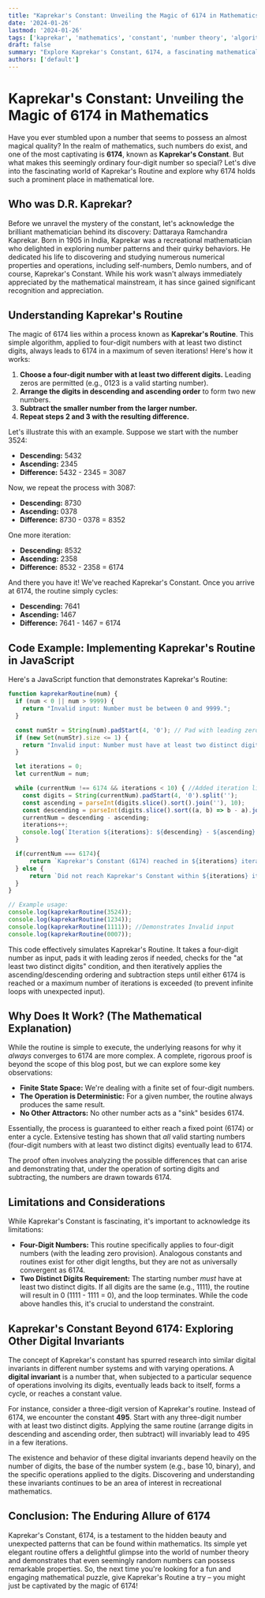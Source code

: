```yaml
---
title: "Kaprekar's Constant: Unveiling the Magic of 6174 in Mathematics"
date: '2024-01-26'
lastmod: '2024-01-26'
tags: ['kaprekar', 'mathematics', 'constant', 'number theory', 'algorithm', '6174', 'interesting numbers', 'Kaprekar Routine']
draft: false
summary: "Explore Kaprekar's Constant, 6174, a fascinating mathematical curiosity. Learn about Kaprekar's Routine, how to reach this constant with four-digit numbers, and the underlying principles that make it so intriguing."
authors: ['default']
---
```


# Kaprekar's Constant: Unveiling the Magic of 6174 in Mathematics

Have you ever stumbled upon a number that seems to possess an almost magical quality? In the realm of mathematics, such numbers do exist, and one of the most captivating is **6174**, known as **Kaprekar's Constant**.  But what makes this seemingly ordinary four-digit number so special? Let's dive into the fascinating world of Kaprekar's Routine and explore why 6174 holds such a prominent place in mathematical lore.

## Who was D.R. Kaprekar?

Before we unravel the mystery of the constant, let's acknowledge the brilliant mathematician behind its discovery: Dattaraya Ramchandra Kaprekar. Born in 1905 in India, Kaprekar was a recreational mathematician who delighted in exploring number patterns and their quirky behaviors.  He dedicated his life to discovering and studying numerous numerical properties and operations, including self-numbers, Demlo numbers, and of course, Kaprekar's Constant.  While his work wasn't always immediately appreciated by the mathematical mainstream, it has since gained significant recognition and appreciation.

## Understanding Kaprekar's Routine

The magic of 6174 lies within a process known as **Kaprekar's Routine**. This simple algorithm, applied to four-digit numbers with at least two distinct digits, always leads to 6174 in a maximum of seven iterations! Here's how it works:

1.  **Choose a four-digit number with at least two different digits.**  Leading zeros are permitted (e.g., 0123 is a valid starting number).
2.  **Arrange the digits in descending and ascending order** to form two new numbers.
3.  **Subtract the smaller number from the larger number.**
4.  **Repeat steps 2 and 3 with the resulting difference.**

Let's illustrate this with an example.  Suppose we start with the number 3524:

*   **Descending:** 5432
*   **Ascending:** 2345
*   **Difference:** 5432 - 2345 = 3087

Now, we repeat the process with 3087:

*   **Descending:** 8730
*   **Ascending:** 0378
*   **Difference:** 8730 - 0378 = 8352

One more iteration:

*   **Descending:** 8532
*   **Ascending:** 2358
*   **Difference:** 8532 - 2358 = 6174

And there you have it! We've reached Kaprekar's Constant. Once you arrive at 6174, the routine simply cycles:

*   **Descending:** 7641
*   **Ascending:** 1467
*   **Difference:** 7641 - 1467 = 6174

## Code Example: Implementing Kaprekar's Routine in JavaScript

Here's a JavaScript function that demonstrates Kaprekar's Routine:

```javascript
function kaprekarRoutine(num) {
  if (num < 0 || num > 9999) {
    return "Invalid input: Number must be between 0 and 9999.";
  }

  const numStr = String(num).padStart(4, '0'); // Pad with leading zeros if necessary
  if (new Set(numStr).size <= 1) {
    return "Invalid input: Number must have at least two distinct digits.";
  }

  let iterations = 0;
  let currentNum = num;

  while (currentNum !== 6174 && iterations < 10) { //Added iteration limit to prevent infinite loops in unexpected cases
    const digits = String(currentNum).padStart(4, '0').split('');
    const ascending = parseInt(digits.slice().sort().join(''), 10);
    const descending = parseInt(digits.slice().sort((a, b) => b - a).join(''), 10);
    currentNum = descending - ascending;
    iterations++;
    console.log(`Iteration ${iterations}: ${descending} - ${ascending} = ${currentNum}`); //Optional: Display each step
  }

  if(currentNum === 6174){
      return `Kaprekar's Constant (6174) reached in ${iterations} iterations.`;
  } else {
      return `Did not reach Kaprekar's Constant within ${iterations} iterations.`
  }
}

// Example usage:
console.log(kaprekarRoutine(3524));
console.log(kaprekarRoutine(1234));
console.log(kaprekarRoutine(1111)); //Demonstrates Invalid input
console.log(kaprekarRoutine(0007));
```

This code effectively simulates Kaprekar's Routine.  It takes a four-digit number as input, pads it with leading zeros if needed, checks for the "at least two distinct digits" condition, and then iteratively applies the ascending/descending ordering and subtraction steps until either 6174 is reached or a maximum number of iterations is exceeded (to prevent infinite loops with unexpected input).

## Why Does It Work? (The Mathematical Explanation)

While the routine is simple to execute, the underlying reasons for why it *always* converges to 6174 are more complex. A complete, rigorous proof is beyond the scope of this blog post, but we can explore some key observations:

*   **Finite State Space:** We're dealing with a finite set of four-digit numbers.
*   **The Operation is Deterministic:**  For a given number, the routine always produces the same result.
*   **No Other Attractors:**  No other number acts as a "sink" besides 6174.

Essentially, the process is guaranteed to either reach a fixed point (6174) or enter a cycle.  Extensive testing has shown that *all* valid starting numbers (four-digit numbers with at least two distinct digits) eventually lead to 6174.

The proof often involves analyzing the possible differences that can arise and demonstrating that, under the operation of sorting digits and subtracting, the numbers are drawn towards 6174.

## Limitations and Considerations

While Kaprekar's Constant is fascinating, it's important to acknowledge its limitations:

*   **Four-Digit Numbers:** This routine specifically applies to four-digit numbers (with the leading zero provision).  Analogous constants and routines exist for other digit lengths, but they are not as universally convergent as 6174.
*   **Two Distinct Digits Requirement:** The starting number *must* have at least two distinct digits.  If all digits are the same (e.g., 1111), the routine will result in 0 (1111 - 1111 = 0), and the loop terminates. While the code above handles this, it's crucial to understand the constraint.

##  Kaprekar's Constant Beyond 6174: Exploring Other Digital Invariants

The concept of Kaprekar's constant has spurred research into similar digital invariants in different number systems and with varying operations. A **digital invariant** is a number that, when subjected to a particular sequence of operations involving its digits, eventually leads back to itself, forms a cycle, or reaches a constant value.

For instance, consider a three-digit version of Kaprekar's routine. Instead of 6174, we encounter the constant **495**.  Start with any three-digit number with at least two distinct digits. Applying the same routine (arrange digits in descending and ascending order, then subtract) will invariably lead to 495 in a few iterations.

The existence and behavior of these digital invariants depend heavily on the number of digits, the base of the number system (e.g., base 10, binary), and the specific operations applied to the digits. Discovering and understanding these invariants continues to be an area of interest in recreational mathematics.

## Conclusion: The Enduring Allure of 6174

Kaprekar's Constant, 6174, is a testament to the hidden beauty and unexpected patterns that can be found within mathematics.  Its simple yet elegant routine offers a delightful glimpse into the world of number theory and demonstrates that even seemingly random numbers can possess remarkable properties.  So, the next time you're looking for a fun and engaging mathematical puzzle, give Kaprekar's Routine a try – you might just be captivated by the magic of 6174!